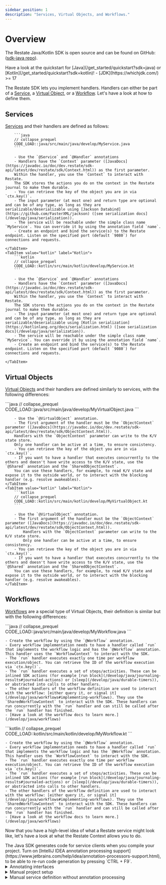 ```yaml
---
sidebar_position: 1
description: "Services, Virtual Objects, and Workflows."
---
```



# Overview

The Restate Java/Kotlin SDK is open source and can be found on GitHub: ([sdk-java repo](https://github.com/restatedev/sdk-java)).

<Admonition type="tip" icon="🚀" title="Set up your project in seconds">
Have a look at the quickstart for [Java](/get_started/quickstart?sdk=java) or [Kotlin](/get_started/quickstart?sdk=kotlin)!
</Admonition>

<Admonition type="note" title="Prerequisites">
- [JDK](https://whichjdk.com/) >= 17
</Admonition>

The Restate SDK lets you implement handlers.
Handlers can either be part of a [Service](/concepts/services#services-1), a [Virtual Object](/concepts/services#virtual-objects), or a [Workflow](/develop/java/overview#workflows). Let's have a look at how to define them.

## Services
[Services](/concepts/services#services-1) and their handlers are defined as follows:

<Tabs groupId="sdk" queryString>
    <TabItem value="java" label="Java">

        ```java
        // collapse_prequel
        CODE_LOAD::java/src/main/java/develop/MyService.java
        ```

        - Use the `@Service` and `@Handler` annotations
        - Handlers have the `Context` parameter ([JavaDocs](https://javadoc.io/doc/dev.restate/sdk-api/latest/dev/restate/sdk/Context.html)) as the first parameter.
        Within the handler, you use the `Context` to interact with Restate.
        The SDK stores the actions you do on the context in the Restate journal to make them durable.
        - You can retrieve the key of the object you are in via `ctx.key()`.
        - The input parameter (at most one) and return type are optional and can be of any type, as long as they are serializable/deserializable using [Jackson Databind](https://github.com/FasterXML/jackson) ([see serialization docs](/develop/java/serialization)).
        - The service will be reachable under the simple class name `MyService`. You can override it by using the annotation field `name`.
        - Create an endpoint and bind the service(s) to the Restate endpoint. Listen on the specified port (default `9080`) for connections and requests.

    </TabItem>
    <TabItem value="kotlin" label="Kotlin">
        ```kotlin
        // collapse_prequel
        CODE_LOAD::kotlin/src/main/kotlin/develop/MyService.kt
        ```

        - Use the `@Service` and `@Handler` annotations
        - Handlers have the `Context` parameter ([JavaDocs](https://javadoc.io/doc/dev.restate/sdk-api/latest/dev/restate/sdk/Context.html)) as the first parameter.
        Within the handler, you use the `Context` to interact with Restate.
        The SDK stores the actions you do on the context in the Restate journal to make them durable.
        - The input parameter (at most one) and return type are optional and can be of any type, as long as they are serializable/deserializable using [Kotlin serialization](https://kotlinlang.org/docs/serialization.html) ([see serialization docs](/develop/java/serialization)).
        - The service will be reachable under the simple class name `MyService`. You can override it by using the annotation field `name`.
        - Create an endpoint and bind the service(s) to the Restate endpoint. Listen on the specified port (default `9080`) for connections and requests.

    </TabItem>
</Tabs>


## Virtual Objects
[Virtual Objects](/concepts/services#virtual-objects) and their handlers are defined similarly to services, with the following differences:

<Tabs groupId="sdk" queryString>
    <TabItem value="java" label="Java">
        ```java
        // collapse_prequel
        CODE_LOAD::java/src/main/java/develop/MyVirtualObject.java
        ```

        - Use the `@VirtualObject` annotation.
        - The first argument of the handler must be the `ObjectContext` parameter ([JavaDocs](https://javadoc.io/doc/dev.restate/sdk-api/latest/dev/restate/sdk/ObjectContext.html)).
        Handlers with the `ObjectContext` parameter can write to the K/V state store.
        Only one handler can be active at a time, to ensure consistency.
        - You can retrieve the key of the object you are in via `ctx.key()`.
        - If you want to have a handler that executes concurrently to the others and doesn't have write access to the K/V state, use the `@Shared` annotation and the `SharedObjectContext`.
        You can use these handlers, for example, to read K/V state and expose it to the outside world, or to interact with the blocking handler (e.g. resolve awakeables).
    </TabItem>
    <TabItem value="kotlin" label="Kotlin">
        ```kotlin
        // collapse_prequel
        CODE_LOAD::kotlin/src/main/kotlin/develop/MyVirtualObject.kt
        ```

        - Use the `@VirtualObject` annotation.
        - The first argument of the handler must be the `ObjectContext` parameter ([JavaDocs](https://javadoc.io/doc/dev.restate/sdk-api/latest/dev/restate/sdk/ObjectContext.html)).
            Handlers with the `ObjectContext` parameter can write to the K/V state store.
            Only one handler can be active at a time, to ensure consistency.
        - You can retrieve the key of the object you are in via `ctx.key()`.
        - If you want to have a handler that executes concurrently to the others and doesn't have write access to the K/V state, use the `@Shared` annotation and the `SharedObjectContext`.
        You can use these handlers, for example, to read K/V state and expose it to the outside world, or to interact with the blocking handler (e.g. resolve awakeables).
    </TabItem>
</Tabs>

## Workflows

[Workflows](/concepts/services#workflows) are a special type of Virtual Objects, their definition is similar but with the following differences:

<Tabs groupId="sdk" queryString>
<TabItem value="java" label="Java">
    ```java
    // collapse_prequel
    CODE_LOAD::java/src/main/java/develop/MyWorkflow.java
    ```

    - Create the workflow by using the `@Workflow` annotation.
    - Every workflow implementation needs to have a handler called `run` that implements the workflow logic and has the `@Workflow` annotation.
    This handler uses the `WorkflowContext` to interact with the SDK.
    - The `run` handler executes exactly one time per workflow execution/object. You can retrieve the ID of the workflow execution via `ctx.key()`.
    - The `run` handler executes a set of steps/activities. These can be inlined SDK actions (for example [run block](/develop/java/journaling-results#journaled-actions) or [sleep](/develop/java/durable-timers)), or abstracted into calls to other handlers.
    - The other handlers of the workflow definition are used to interact with the workflow: [either query it, or signal it](/develop/java/workflows#implementing-workflows). They use the `SharedWorkflowContext` to interact with the SDK. These handlers can run concurrently with the `run` handler and can still be called after the `run` handler has finished.
    - [Have a look at the workflow docs to learn more.](/develop/java/workflows)
</TabItem>
<TabItem value="kotlin" label="Kotlin">
    ```kotlin
    // collapse_prequel
    CODE_LOAD::kotlin/src/main/kotlin/develop/MyWorkflow.kt
    ```

    - Create the workflow by using the `@Workflow` annotation.
    - Every workflow implementation needs to have a handler called `run` that implements the workflow logic and has the `@Workflow` annotation.
    This handler uses the `WorkflowContext` to interact with the SDK.
    - The `run` handler executes exactly one time per workflow execution/object. You can retrieve the ID of the workflow execution via `ctx.key()`.
    - The `run` handler executes a set of steps/activities. These can be inlined SDK actions (for example [run block](/develop/java/journaling-results#journaled-actions) or [sleep](/develop/java/durable-timers)), or abstracted into calls to other handlers.
    - The other handlers of the workflow definition are used to interact with the workflow: [either query it, or signal it](/develop/java/workflows#implementing-workflows). They use the `SharedWorkflowContext` to interact with the SDK. These handlers can run concurrently with the `run` handler and can still be called after the `run` handler has finished.
    - [Have a look at the workflow docs to learn more.](/develop/java/workflows)
</TabItem>
</Tabs>

Now that you have a high-level idea of what a Restate service might look like, let's have a look at what the Restate Context allows you to do.

<Admonition type="tip" icon="💡">
    The Java SDK generates code for service clients when you compile your project.
    Turn on [IntelliJ IDEA annotation processing support](https://www.jetbrains.com/help/idea/annotation-processors-support.html), to be able to re-run code generation by pressing `CTRL + F9`.
</Admonition>




<details className="grey-details">
    <summary>Annotating interfaces</summary>

    Annotations can also be placed on interfaces. This is useful, for example, if you want to split your service in two packages, one containing the interface and the generated clients, and one containing the implementation.
</details>

<details className="grey-details">
    <summary>Manual project setup</summary>

    You can use the build tool of your choice with the Java/Kotlin SDK. The following instructions use Gradle (Kotlin script).

    <Tabs groupId="sdk" queryString>
        <TabItem value="java" label="Java">

            To set up your Java project, run:

            ```shell
            gradle init --type java-application
            ```

            Add the following dependencies:

            ```kotlin
            annotationProcessor("dev.restate:sdk-api-gen:VAR::JAVA_SDK_VERSION")
            implementation("dev.restate:sdk-api:VAR::JAVA_SDK_VERSION")
            ```

            When serializing composite types/POJOs with [Jackson Databind](https://github.com/FasterXML/jackson) (default), add the following dependency:

            ```kotlin
            implementation("dev.restate:sdk-serde-jackson:VAR::JAVA_SDK_VERSION")
            ```

        </TabItem>
        <TabItem value="kotlin" label="Kotlin">

            To set up your Kotlin project, run:

            ```shell
            gradle init --type kotlin-application
            ```

            Add the [Kotlin symbol processing](https://kotlinlang.org/docs/ksp-quickstart.html#use-your-own-processor-in-a-project) and the [Kotlin serialization](https://kotlinlang.org/docs/serialization.html) plugin:

            ```kotlin
            plugins {
                kotlin("plugin.serialization") version "1.9.22"
                id("com.google.devtools.ksp") version "1.9.22-1.0.18"
            }
            ```

            Add the runtime dependency `sdk-api-kotlin` and the `ksp` dependency `sdk-api-kotlin-gen`:

            ```kotlin
            ksp("dev.restate:sdk-api-kotlin-gen:VAR::JAVA_SDK_VERSION")
            implementation("dev.restate:sdk-api-kotlin:VAR::JAVA_SDK_VERSION")
            ```

        </TabItem>
    </Tabs>

    Depending on the deployment target, add one of the following dependencies:

    - To run as HTTP endpoint: `dev.restate:sdk-http-vertx:VAR::JAVA_SDK_VERSION`
    - To run on AWS Lambda: `dev.restate:sdk-lambda:VAR::JAVA_SDK_VERSION`
</details>

<details className="grey-details">
    <summary>Manual service definition without annotation processing</summary>

    In case you don't want to use annotation processing, you can manually define your service by using the class `dev.restate.sdk.common.syscalls.ServiceDefinition`. Check the respective JavaDocs/KTDocs for more details.
</details>